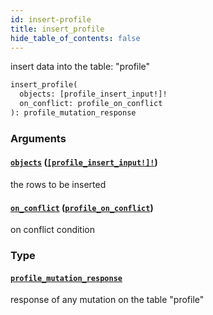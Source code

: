 ```yaml
---
id: insert-profile
title: insert_profile
hide_table_of_contents: false
---
```


insert data into the table: "profile"

```graphql
insert_profile(
  objects: [profile_insert_input!]!
  on_conflict: profile_on_conflict
): profile_mutation_response
```

### Arguments

#### [`objects`](#) ([`[profile_insert_input!]!`](../inputs/profile-insert-input))

the rows to be inserted

#### [`on_conflict`](#) ([`profile_on_conflict`](../inputs/profile-on-conflict))

on conflict condition

### Type

#### [`profile_mutation_response`](../objects/profile-mutation-response)

response of any mutation on the table "profile"
